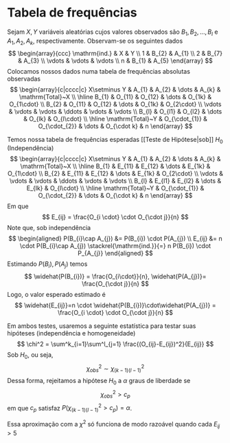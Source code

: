 # Tabela de frequências
Sejam $X,Y$ variáveis aleatórias cujos valores observados são $B_{1},B_{2},\dots,B_{l}$ e $A_{1},A_{2}, A_{k}$, respectivamente.
Observam-se os seguintes dados
$$
\begin{array}{ccc}
\mathrm{ind.}  & X & Y \\
1  & B_{2} & A_{1} \\
2 & B_{7} & A_{3} \\
\vdots & \vdots  & \vdots \\
n  & B_{1} & A_{5}
\end{array}
$$
Colocamos nossos dados numa tabela de frequências absolutas observadas
$$
\begin{array}{c|cccc|c}
X\setminus Y  & A_{1} & A_{2} & \dots & A_{k} & \mathrm{Total}~X \\
\hline
B_{1} & O_{11} & O_{12} & \dots & O_{1k} & O_{1\cdot} \\
B_{2} & O_{11} & O_{12} & \dots & O_{1k} & O_{2\cdot} \\
\vdots & \vdots & \vdots & \ddots & \vdots & \vdots \\
B_{l} & O_{l1} & O_{l2} & \dots & O_{lk} & O_{l\cdot} \\
\hline
\mathrm{Total}~Y  & O_{\cdot_{1}} & O_{\cdot_{2}}  & \dots  & O_{\cdot k}  & n
\end{array}
$$

Temos nossa tabela de frequências esperadas [[Teste de Hipótese|sob]] $H_{0}$ (Independência)
$$
\begin{array}{c|cccc|c}
X\setminus Y  & A_{1} & A_{2} & \dots & A_{k} & \mathrm{Total}~X \\
\hline
B_{1} & E_{11} & E_{12} & \dots & E_{1k} & O_{1\cdot} \\
B_{2} & E_{11} & E_{12} & \dots & E_{1k} & O_{2\cdot} \\
\vdots & \vdots & \vdots & \ddots & \vdots & \vdots \\
B_{l} & E_{l1} & E_{l2} & \dots & E_{lk} & O_{l\cdot} \\
\hline
\mathrm{Total}~Y  & O_{\cdot_{1}} & O_{\cdot_{2}}  & \dots  & O_{\cdot k}  & n
\end{array}
$$
Em que
$$
E_{ij} = \frac{O_{i \cdot} \cdot O_{\cdot j}}{n}
$$
Note que, sob independência
$$
\begin{aligned}
P(B_{i}\cap A_{j}) &= P(B_{i}) \cdot P(A_{j}) \\
E_{ij} &= n \cdot P(B_{i}\cap A_{j}) \stackrel{\mathrm{ind.}}{=} n P(B_{i}) \cdot P_{A_{j}}
\end{aligned}
$$
Estimando $P(B_{i}), P(A_{j})$ temos
$$
\widehat{P(B_{i})} = \frac{O_{i\cdot}}{n}, \widehat{P(A_{j})}= \frac{O_{\cdot j}}{n}
$$
Logo, o valor esperado estimado é
$$
\widehat{E_{ij}}=n \cdot \widehat{P(B_{i})}\cdot\widehat{P(A_{j})} = \frac{O_{i \cdot} \cdot O_{\cdot j}}{n}
$$

Em ambos testes, usaremos a seguinte estatística para testar suas hipóteses (independência e homogeneidade)
$$
\chi^2 = \sum^k_{i=1}\sum^l_{j=1} \frac{(O_{ij}-E_{ij})^2}{E_{ij}}
$$
Sob $H_{0}$, ou seja,
$$
\chi^2_{obs}\sim \chi^2_{(k-1)(l-1)}
$$
Dessa forma, rejeitamos a hipótese $H_{0}$ a $\alpha$ graus de liberdade se
$$
\chi^2_{obs} > c_{p}
$$
em que $c_{p}$ satisfaz $P(\chi^2_{(k-1)(l-1)} > c_{p})=\alpha$.

::: {.callout-note title="Observação"}
Essa aproximação com a $\chi^2$ só funciona de modo razoável quando cada $E_{ij}>5$ 
:::
